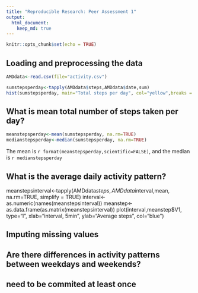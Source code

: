 ```yaml
---
title: "Reproducible Research: Peer Assessment 1"
output: 
  html_document:
    keep_md: true
---
```


```r
knitr::opts_chunk$set(echo = TRUE)
```


## Loading and preprocessing the data
```r
AMDdata<-read.csv(file="activity.csv")
```

```r
sumstepsperday<-tapply(AMDdata$steps,AMDdata$date,sum)
hist(sumstepsperday, main="Total steps per day", col="yellow",breaks = 10)
```

## What is mean total number of steps taken per day?
```r
meanstepsperday<-mean(sumstepsperday, na.rm=TRUE)
medianstepsperday<-median(sumstepsperday, na.rm=TRUE)
```
The mean is `r format(meanstepsperday,scientific=FALSE)`, and the median is `r medianstepsperday`

## What is the average daily activity pattern?
meanstepsinterval<-tapply(AMDdata$steps,AMDdata$interval,mean, na.rm=TRUE, simplify = TRUE)
interval<-as.numeric(names(meanstepsinterval))
meanstep<-as.data.frame(as.matrix(meanstepsinterval))
plot(interval,meanstep$V1, type="l", xlab="interval, 5min", ylab="Average steps", col="blue")


## Imputing missing values



## Are there differences in activity patterns between weekdays and weekends?


## need to be commited at least once